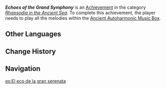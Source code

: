 {{Achievement Infobox
|id           = 80326
|order id     = 302
|category     = Rhapsodia in the Ancient Sea
|description  = Play all the melodies within the [[Ancient Autoharmonic Music Box]].
|requirements = 
|primogems    = 10
|tracking     = 
|topic        = 
|hidden       = 
}}
'''''Echoes of the Grand Symphony''''' is an [[Achievement]] in the category ''[[Rhapsodia in the Ancient Sea]]''. To complete this achievement, the player needs to play all the melodies within the [[Ancient Autoharmonic Music Box]].
<!--
==Gameplay Notes==
*

==Trivia==
*

==Gallery==
{{Preview
|size=300px
|file=
|caption=
}}

==Video Guides==
{{EVT
|video1   = 
|caption1 = 
}}
-->
==Other Languages==
{{Other Languages
|en       = Echoes of the Grand Symphony
|zhs      = 大乐章的回声
|zhs_rm   = 
|zht      = 大樂章的回聲
|zht_rm   = 
|zh_tl    = 
|ja       = 大楽章の響き
|ja_rm    = Daigakushou no Hibiki
|ja_tl    = Echoes of the Grand {{w|Movement (music)|Movement}}
|ko       = 대악장의 메아리
|ko_rm    = 
|ko_tl    = 
|es       = El eco de la gran serenata
|es_tl    = The Echo of the Grand Serenade
|fr       = Échos de la grande symphonie
|fr_tl    = Echoes of the Grand Symphony
|ru       = Эхо великой симфонии
|ru_tl    = Echo of the Grand Symphony
|th       = เสียงสะท้อนจากบทเพลงอันยิ่งใหญ่
|th_rm    = 
|th_tl    = 
|vi       = Tiếng Vọng Của Bản Nhạc Lớn
|vi_tl    = 
|de       = Echos der großen Sinfonie
|de_tl    = Echoes of the Grand Symphony
|id       = Gema Simfoni Agung
|id_tl    = Echoes of the Grand Symphony
|pt       = Ecos da Sinfonia
|pt_tl    = 
|tr       = Yüce Senfoninin Yankıları
|tr_tl    = 
|it       = Echi della Grandiosa Sinfonia
|it_tl    = 
}}

==Change History==
{{Change History|4.6}}
<!--
==References==
{{Reflist}}
-->
==Navigation==
{{Achievement Navbox}}

[[es:El eco de la gran serenata]]